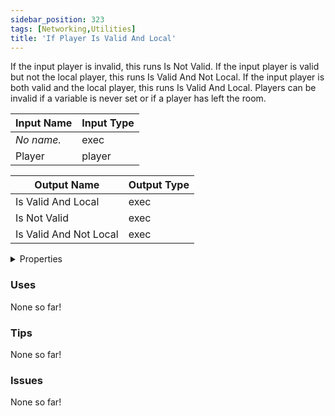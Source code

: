 ```yaml
---
sidebar_position: 323
tags: [Networking,Utilities]
title: 'If Player Is Valid And Local'
---
```


If the input player is invalid, this runs Is Not Valid. If the input player is valid but not the local player, this runs Is Valid And Not Local. If the input player is both valid and the local player, this runs Is Valid And Local. Players can be invalid if a variable is never set or if a player has left the room.




<EsbSvg />

| Input Name | Input Type |
|-----------|-----------|
| *No name.* | exec |
| Player | player |

| Output Name | Output Type |
|-----------|-----------|
| Is Valid And Local | exec |
| Is Not Valid | exec |
| Is Valid And Not Local | exec |


<details>
  <summary>Properties</summary>
  <div>
    <div>
    <table>
      <thead>
        <tr>
          <th>Is beta required?</th>
          <th>❌</th>
        </tr>
        <tr>
          <th>Is this chip a trolling risk?</th>
          <th>❌</th>
        </tr>
        <tr>
          <th>Is this chip a role assignment risk?</th>
          <th>❌</th>
        </tr>
        <tr>
          <th>Chip UUID</th>
          <th>c1049bfc-902d-4a1a-8b28-1a80b6f26588</th>
        </tr>
      </thead>
    </table>
    </div>
  </div>
</details>

### Uses

None so far!

### Tips

None so far!

### Issues

None so far!